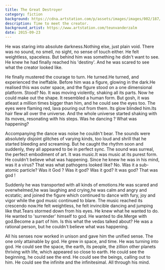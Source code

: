 ```yaml
---
title: The Great Destroyer
category: fiction
background: https://cdna.artstation.com/p/assets/images/images/002/187/704/large/teun-van-der-zalm-ncu001-13d.jpg
description: Time to meet the creator.
background_artist: https://www.artstation.com/teunvanderzalm
date: 2015-09-23
---
```


He was staring into absolute darkness.Nothing else, just plain void. There was no sound, no smell, no sight, no sense of touch either. He felt weightless, spaceless. But behind him was something he didn't want to see. He knew he had finally reached his 'destiny'. And he was scared to see what the creator looked like.

He finally mustered the courage to turn. He turned.He turned, and experienced the ineffable. Before him was a figure, glowing in the dark.He realised this was outer space, and the figure stood on a one dimensional platform. Stood? No. It was moving violently, shaking all its parts. Now he could make out the shape. It resembled a human form. But gosh, it was atleast a million times bigger than him, and he could see the eyes too. The eyes were flaming red, lava pouring out from them. Its glow blinded him.Its hair flew all over the universe. And the whole universe started shaking with its moves, resonating with his steps. Was he dancing ? What was happening?

Accompanying the dance was noise he couldn't bear. The sounds were absolutely disjoint glitches of varying kinds, too loud and shrill that he started bleeding and screaming. But he caught the rhythm soon and suddenly, they all appeared to be in perfect sync. The sound was surreal, the perfect embodiment of art. It was music.It was music at its purest form. He couldn't believe what was happening. Since he knew he was in his mind, was it a virus? That was what pathogens looked like?
No. Was it a sub-atomic particle? Was it God ? Was it god? Was it god? It was god? That was god !

Suddenly he was transported with all kinds of emotions.He was scared and overwhelmed,he was laughing and crying,he was calm and angry and ecstatic; and joined the figure which continued to dance with fury, joy and vigor while the god music continued to blare. The music reached its crescendo now.He felt weightless, he felt invincible dancing and jumping like that.Tears stormed down from his eyes. He knew what he wanted to do. He wanted to 'surrender' himself to god. He wanted to die.Merge with god.Become a part of him. Is this what the vedas talked about? He was a rational person, but he couldn't believe what was happening.

All his senses now worked in unison and gave him the unified sense. The one only attainable by god. He grew in space, and time. He was turning into god. He could see the space, the earth, its people, the zillion other planets thriving with life, which appeared so close to earth. He could see the beginning, he could see the end. He could see the beings, calling out to him. He could see the infinite and the infinitesimal. All through his mind.
